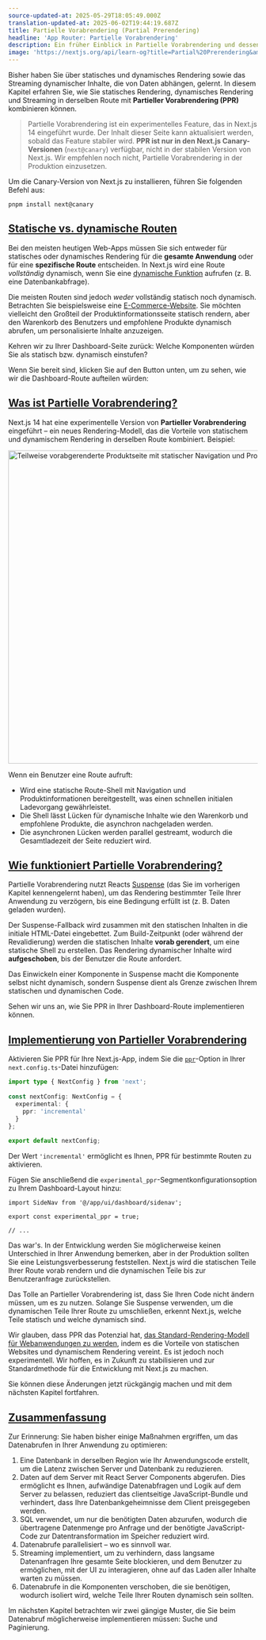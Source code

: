 ```yaml
---
source-updated-at: 2025-05-29T18:05:49.000Z
translation-updated-at: 2025-06-02T19:44:19.687Z
title: Partielle Vorabrendering (Partial Prerendering)
headline: 'App Router: Partielle Vorabrendering'
description: Ein früher Einblick in Partielle Vorabrendering und dessen Funktionsweise.
image: 'https://nextjs.org/api/learn-og?title=Partial%20Prerendering&amp;chapter=10'
---
```


Bisher haben Sie über statisches und dynamisches Rendering sowie das Streaming dynamischer Inhalte, die von Daten abhängen, gelernt. In diesem Kapitel erfahren Sie, wie Sie statisches Rendering, dynamisches Rendering und Streaming in derselben Route mit **Partieller Vorabrendering (PPR)** kombinieren können.

> Partielle Vorabrendering ist ein experimentelles Feature, das in Next.js 14 eingeführt wurde. Der Inhalt dieser Seite kann aktualisiert werden, sobald das Feature stabiler wird. **PPR ist nur in den Next.js Canary-Versionen** (`next@canary`) verfügbar, nicht in der stabilen Version von Next.js. Wir empfehlen noch nicht, Partielle Vorabrendering in der Produktion einzusetzen.

Um die Canary-Version von Next.js zu installieren, führen Sie folgenden Befehl aus:

```
pnpm install next@canary
```

[Statische vs. dynamische Routen](#static-vs-dynamic-routes)
------------------------------------------------------

Bei den meisten heutigen Web-Apps müssen Sie sich entweder für statisches oder dynamisches Rendering für die **gesamte Anwendung** oder für eine **spezifische Route** entscheiden. In Next.js wird eine Route _vollständig_ dynamisch, wenn Sie eine [dynamische Funktion](/docs/app/building-your-application/routing/route-handlers#dynamic-functions) aufrufen (z. B. eine Datenbankabfrage).

Die meisten Routen sind jedoch _weder_ vollständig statisch noch dynamisch. Betrachten Sie beispielsweise eine [E-Commerce-Website](https://partialprerendering.com/). Sie möchten vielleicht den Großteil der Produktinformationsseite statisch rendern, aber den Warenkorb des Benutzers und empfohlene Produkte dynamisch abrufen, um personalisierte Inhalte anzuzeigen.

Kehren wir zu Ihrer Dashboard-Seite zurück: Welche Komponenten würden Sie als statisch bzw. dynamisch einstufen?

Wenn Sie bereit sind, klicken Sie auf den Button unten, um zu sehen, wie wir die Dashboard-Route aufteilen würden:

[Was ist Partielle Vorabrendering?](#what-is-partial-prerendering)
--------------------------------------------------------------

Next.js 14 hat eine experimentelle Version von **Partieller Vorabrendering** eingeführt – ein neues Rendering-Modell, das die Vorteile von statischem und dynamischem Rendering in derselben Route kombiniert. Beispiel:

<Image
  alt="Teilweise vorabgerenderte Produktseite mit statischer Navigation und Produktinformationen sowie dynamischem Warenkorb und empfohlenen Produkten"
  srcLight="https://h8DxKfmAPhn8O0p3.public.blob.vercel-storage.com/learn/light/thinking-in-ppr.png"
  srcDark="https://h8DxKfmAPhn8O0p3.public.blob.vercel-storage.com/learn/dark/thinking-in-ppr.png"
  width="1600"
  height="632"
/>

Wenn ein Benutzer eine Route aufruft:

*   Wird eine statische Route-Shell mit Navigation und Produktinformationen bereitgestellt, was einen schnellen initialen Ladevorgang gewährleistet.
*   Die Shell lässt Lücken für dynamische Inhalte wie den Warenkorb und empfohlene Produkte, die asynchron nachgeladen werden.
*   Die asynchronen Lücken werden parallel gestreamt, wodurch die Gesamtladezeit der Seite reduziert wird.

[Wie funktioniert Partielle Vorabrendering?](#how-does-partial-prerendering-work)
--------------------------------------------------------------------------

Partielle Vorabrendering nutzt Reacts [Suspense](https://react.dev/reference/react/Suspense) (das Sie im vorherigen Kapitel kennengelernt haben), um das Rendering bestimmter Teile Ihrer Anwendung zu verzögern, bis eine Bedingung erfüllt ist (z. B. Daten geladen wurden).

Der Suspense-Fallback wird zusammen mit den statischen Inhalten in die initiale HTML-Datei eingebettet. Zum Build-Zeitpunkt (oder während der Revalidierung) werden die statischen Inhalte **vorab gerendert**, um eine statische Shell zu erstellen. Das Rendering dynamischer Inhalte wird **aufgeschoben**, bis der Benutzer die Route anfordert.

Das Einwickeln einer Komponente in Suspense macht die Komponente selbst nicht dynamisch, sondern Suspense dient als Grenze zwischen Ihrem statischen und dynamischen Code.

Sehen wir uns an, wie Sie PPR in Ihrer Dashboard-Route implementieren können.

[Implementierung von Partieller Vorabrendering](#implementing-partial-prerendering)
-----------------------------------------------------------------------

Aktivieren Sie PPR für Ihre Next.js-App, indem Sie die [`ppr`](https://rc.nextjs.org/docs/app/api-reference/next-config-js/ppr)-Option in Ihrer `next.config.ts`-Datei hinzufügen:

```ts {4,5,6} filename="next.config.ts"
import type { NextConfig } from 'next';
 
const nextConfig: NextConfig = {
  experimental: {
    ppr: 'incremental'
  }
};
 
export default nextConfig;
```

Der Wert `'incremental'` ermöglicht es Ihnen, PPR für bestimmte Routen zu aktivieren.

Fügen Sie anschließend die `experimental_ppr`-Segmentkonfigurationsoption zu Ihrem Dashboard-Layout hinzu:

```tsx {3} filename="/app/dashboard/layout.tsx"
import SideNav from '@/app/ui/dashboard/sidenav';
 
export const experimental_ppr = true;
 
// ...
```

Das war's. In der Entwicklung werden Sie möglicherweise keinen Unterschied in Ihrer Anwendung bemerken, aber in der Produktion sollten Sie eine Leistungsverbesserung feststellen. Next.js wird die statischen Teile Ihrer Route vorab rendern und die dynamischen Teile bis zur Benutzeranfrage zurückstellen.

Das Tolle an Partieller Vorabrendering ist, dass Sie Ihren Code nicht ändern müssen, um es zu nutzen. Solange Sie Suspense verwenden, um die dynamischen Teile Ihrer Route zu umschließen, erkennt Next.js, welche Teile statisch und welche dynamisch sind.

Wir glauben, dass PPR das Potenzial hat, [das Standard-Rendering-Modell für Webanwendungen zu werden](https://vercel.com/blog/partial-prerendering-with-next-js-creating-a-new-default-rendering-model), indem es die Vorteile von statischen Websites und dynamischem Rendering vereint. Es ist jedoch noch experimentell. Wir hoffen, es in Zukunft zu stabilisieren und zur Standardmethode für die Entwicklung mit Next.js zu machen.

Sie können diese Änderungen jetzt rückgängig machen und mit dem nächsten Kapitel fortfahren.

[Zusammenfassung](#summary)
-------------------

Zur Erinnerung: Sie haben bisher einige Maßnahmen ergriffen, um das Datenabrufen in Ihrer Anwendung zu optimieren:

1.  Eine Datenbank in derselben Region wie Ihr Anwendungscode erstellt, um die Latenz zwischen Server und Datenbank zu reduzieren.
2.  Daten auf dem Server mit React Server Components abgerufen. Dies ermöglicht es Ihnen, aufwändige Datenabfragen und Logik auf dem Server zu belassen, reduziert das clientseitige JavaScript-Bundle und verhindert, dass Ihre Datenbankgeheimnisse dem Client preisgegeben werden.
3.  SQL verwendet, um nur die benötigten Daten abzurufen, wodurch die übertragene Datenmenge pro Anfrage und der benötigte JavaScript-Code zur Datentransformation im Speicher reduziert wird.
4.  Datenabrufe parallelisiert – wo es sinnvoll war.
5.  Streaming implementiert, um zu verhindern, dass langsame Datenanfragen Ihre gesamte Seite blockieren, und dem Benutzer zu ermöglichen, mit der UI zu interagieren, ohne auf das Laden aller Inhalte warten zu müssen.
6.  Datenabrufe in die Komponenten verschoben, die sie benötigen, wodurch isoliert wird, welche Teile Ihrer Routen dynamisch sein sollten.

Im nächsten Kapitel betrachten wir zwei gängige Muster, die Sie beim Datenabruf möglicherweise implementieren müssen: Suche und Paginierung.